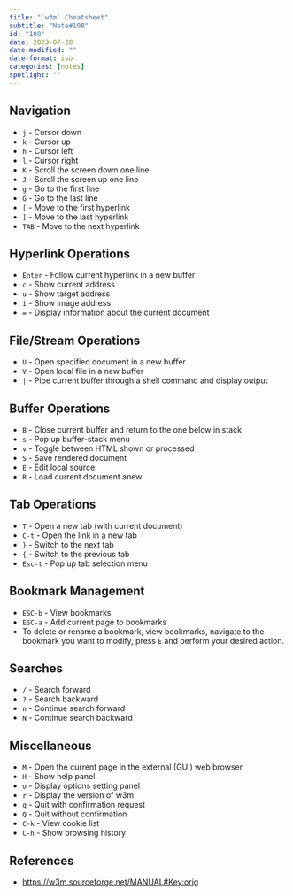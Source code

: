 ```yaml
---
title: "`w3m` Cheatsheet"
subtitle: "Note#108"
id: "108"
date: 2023-07-28
date-modified: ""
date-format: iso
categories: [notes]
spotlight: ""
---
```

## Navigation

* `j` - Cursor down
* `k` - Cursor up
* `h` - Cursor left
* `l` - Cursor right
* `K` - Scroll the screen down one line
* `J` - Scroll the screen up one line
* `g` - Go to the first line
* `G` - Go to the last line
* `[` - Move to the first hyperlink
* `]` - Move to the last hyperlink
* `TAB` - Move to the next hyperlink

## Hyperlink Operations

* `Enter` - Follow current hyperlink in a new buffer
* `c` - Show current address
* `u` - Show target address
* `i` - Show image address
* `=` - Display information about the current document

## File/Stream Operations

* `U` - Open specified document in a new buffer
* `V` - Open local file in a new buffer
* `|` - Pipe current buffer through a shell command and display output

## Buffer Operations

* `B` - Close current buffer and return to the one below in stack
* `s` - Pop up buffer-stack menu
* `v` - Toggle between HTML shown or processed
* `S` - Save rendered document
* `E` - Edit local source
* `R` - Load current document anew

## Tab Operations

* `T` - Open a new tab (with current document)
* `C-t` - Open the link in a new tab
* `}` - Switch to the next tab
* `{` - Switch to the previous tab
* `Esc-t` - Pop up tab selection menu

## Bookmark Management

* `ESC-b` - View bookmarks
* `ESC-a` - Add current page to bookmarks
* To delete or rename a bookmark, view bookmarks, navigate to the bookmark you want to modify, press `E` and perform your desired action.

## Searches

* `/` - Search forward
* `?` - Search backward
* `n` - Continue search forward
* `N` - Continue search backward

## Miscellaneous

* `M` - Open the current page in the external (GUI) web browser
* `H` - Show help panel
* `o` - Display options setting panel
* `r` - Display the version of w3m
* `q` - Quit with confirmation request
* `Q` - Quit without confirmation
* `C-k` - View cookie list
* `C-h` - Show browsing history

## References

* <https://w3m.sourceforge.net/MANUAL#Key:orig>
